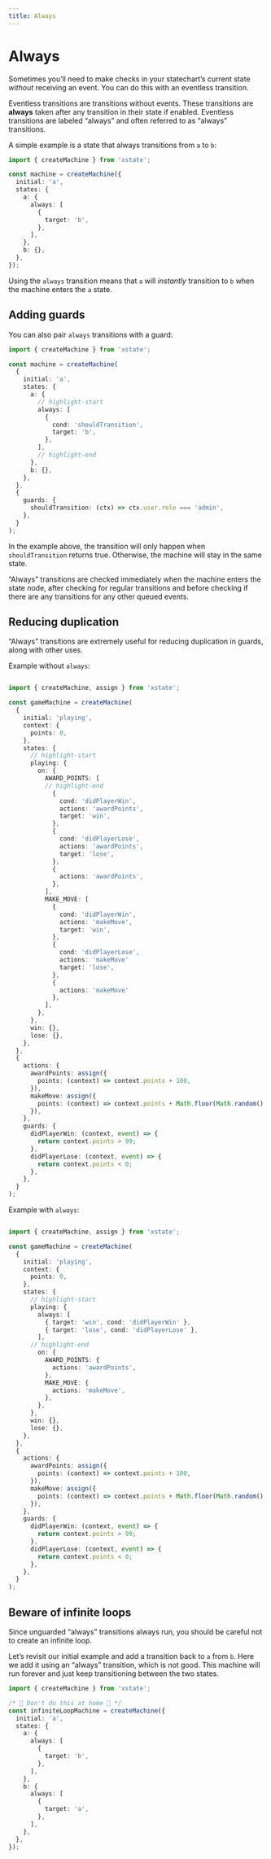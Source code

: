 ```yaml
---
title: Always
---
```


# Always

<!-- deps: ["transitions-and-events", "guards", "self-transitions"] -->

Sometimes you’ll need to make checks in your statechart’s current state _without_ receiving an event. You can do this with an eventless transition.

Eventless transitions are transitions without events. These transitions are **always** taken after any transition in their state if enabled. Eventless transitions are labeled “always” and often referred to as “always” transitions.

A simple example is a state that always transitions from `a` to `b`:

```ts
import { createMachine } from 'xstate';

const machine = createMachine({
  initial: 'a',
  states: {
    a: {
      always: [
        {
          target: 'b',
        },
      ],
    },
    b: {},
  },
});
```

Using the `always` transition means that `a` will _instantly_ transition to `b` when the machine enters the `a` state.

## Adding guards

You can also pair `always` transitions with a guard:

```ts
import { createMachine } from 'xstate';

const machine = createMachine(
  {
    initial: 'a',
    states: {
      a: {
        // highlight-start
        always: [
          {
            cond: 'shouldTransition',
            target: 'b',
          },
        ],
        // highlight-end
      },
      b: {},
    },
  },
  {
    guards: {
      shouldTransition: (ctx) => ctx.user.role === 'admin',
    },
  }
);
```

In the example above, the transition will only happen when `shouldTransition` returns true. Otherwise, the machine will stay in the same state.

“Always” transitions are checked immediately when the machine enters the state node, after checking for regular transitions and before checking if there are any transitions for any other queued events.

## Reducing duplication

“Always” transitions are extremely useful for reducing duplication in guards, along with other uses.

Example without `always`:

```ts

import { createMachine, assign } from 'xstate';

const gameMachine = createMachine(
  {
    initial: 'playing',
    context: {
      points: 0,
    },
    states: {
      // highlight-start
      playing: {
        on: {
          AWARD_POINTS: [
          // highlight-end
            {
              cond: 'didPlayerWin',
              actions: 'awardPoints',
              target: 'win',
            },
            {
              cond: 'didPlayerLose',
              actions: 'awardPoints',
              target: 'lose',
            },
            {
              actions: 'awardPoints',
            },
          ],
          MAKE_MOVE: [
            {
              cond: 'didPlayerWin',
              actions: 'makeMove',
              target: 'win',
            },
            {
              cond: 'didPlayerLose',
              actions: 'makeMove'
              target: 'lose',
            },
            {
              actions: 'makeMove'
            },
          ],
        },
      },
      win: {},
      lose: {},
    },
  },
  {
    actions: {
      awardPoints: assign({
        points: (context) => context.points + 100,
      }),
      makeMove: assign({
        points: (context) => context.points + Math.floor(Math.random() * 10),
      }),
    },
    guards: {
      didPlayerWin: (context, event) => {
        return context.points > 99;
      },
      didPlayerLose: (context, event) => {
        return context.points < 0;
      },
    },
  }
);
```

Example with `always`:

```ts

import { createMachine, assign } from 'xstate';

const gameMachine = createMachine(
  {
    initial: 'playing',
    context: {
      points: 0,
    },
    states: {
      // highlight-start
      playing: {
        always: [
          { target: 'win', cond: 'didPlayerWin' },
          { target: 'lose', cond: 'didPlayerLose' },
        ],
      // highlight-end
        on: {
          AWARD_POINTS: {
            actions: 'awardPoints',
          },
          MAKE_MOVE: {
            actions: 'makeMove',
          },
        },
      },
      win: {},
      lose: {},
    },
  },
  {
    actions: {
      awardPoints: assign({
        points: (context) => context.points + 100,
      }),
      makeMove: assign({
        points: (context) => context.points + Math.floor(Math.random() * 10),
      }),
    },
    guards: {
      didPlayerWin: (context, event) => {
        return context.points > 99;
      },
      didPlayerLose: (context, event) => {
        return context.points < 0;
      },
    },
  }
);
```

## Beware of infinite loops

Since unguarded “always” transitions always run, you should be careful not to create an infinite loop.

Let’s revisit our initial example and add a transition back to `a` from `b`. Here we add it using an “always” transition, which is not good. This machine will run forever and just keep transitioning between the two states.

```ts
import { createMachine } from 'xstate';

/* 🚨 Don't do this at home 🚨 */
const infiniteLoopMachine = createMachine({
  initial: 'a',
  states: {
    a: {
      always: [
        {
          target: 'b',
        },
      ],
    },
    b: {
      always: [
        {
          target: 'a',
        },
      ],
    },
  },
});
```
